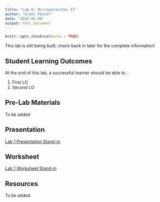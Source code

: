 ```yaml
---
title: "Lab 6: Microparasites II"
author: "Grant Foster"
date: "2024-01-08"
output: html_document
---
```



```r
knitr::opts_chunk$set(echo = TRUE)
```

This lab is still being built; check back in later for the complete information!

## Student Learning Outcomes

At the end of this lab, a successful learner should be able to…

1. First LO
2. Second LO

## Pre-Lab Materials
To be added

## Presentation
[Lab 1 Presentation Stand-in](/lab/lab4_immuneResponse/Lab1Notes.pdf)

## Worksheet
[Lab 1 Worksheet Stand-in](/lab/lab4_immuneResponse/531L_Lab1Notes.docx)

## Resources
To be added